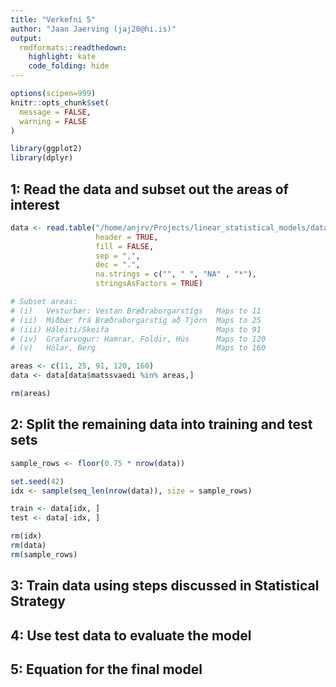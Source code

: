 ```yaml
---
title: "Verkefni 5"
author: "Jaan Jaerving (jaj20@hi.is)"
output:
  rmdformats::readthedown:
    highlight: kate
    code_folding: hide
---
```


```r
options(scipen=999)
knitr::opts_chunk$set(
  message = FALSE,
  warning = FALSE
)

library(ggplot2)
library(dplyr)
```

## 1: Read the data and subset out the areas of interest

```r
data <- read.table("/home/anjrv/Projects/linear_statistical_models/data/gagnasafn_endurmat2017_litid.csv", 
                   header = TRUE,
                   fill = FALSE,
                   sep = ",",
                   dec = ".",
                   na.strings = c("", " ", "NA" , "*"),
                   stringsAsFactors = TRUE)

# Subset areas:
# (i)   Vesturbær: Vestan Bræðraborgarstígs   Maps to 11
# (ii)  Miðbær frá Bræðraborgarstíg að Tjörn  Maps to 25
# (iii) Háleiti/Skeifa                        Maps to 91
# (iv)  Grafarvogur: Hamrar, Foldir, Hús      Maps to 120
# (v)   Hólar, Berg                           Maps to 160

areas <- c(11, 25, 91, 120, 160)
data <- data[data$matssvaedi %in% areas,]

rm(areas)
```

## 2: Split the remaining data into training and test sets

```r
sample_rows <- floor(0.75 * nrow(data))

set.seed(42)
idx <- sample(seq_len(nrow(data)), size = sample_rows)

train <- data[idx, ]
test <- data[-idx, ]

rm(idx)
rm(data)
rm(sample_rows)
```

## 3: Train data using steps discussed in Statistical Strategy

## 4: Use test data to evaluate the model

## 5: Equation for the final model